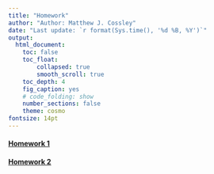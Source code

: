 ```yaml
---
title: "Homework"
author: "Author: Matthew J. Cossley"
date: "Last update: `r format(Sys.time(), '%d %B, %Y')`"
output:
  html_document:
    toc: false
    toc_float:
        collapsed: true
        smooth_scroll: true
    toc_depth: 4
    fig_caption: yes
    # code_folding: show
    number_sections: false
    theme: cosmo
fontsize: 14pt
---
```


#### [Homework 1](homework_1.html)
#### [Homework 2](homework_2.html)
<!-- #### [Homework 3](homework_3.html) -->
<!-- #### [Homework 4](homework_4.html) -->
<!-- #### [Homework 5](homework_5.html) -->
<!-- #### [Homework 6](homework_6.html) -->
